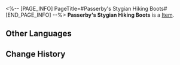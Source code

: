 <%-- [PAGE_INFO]
PageTitle=#Passerby's Stygian Hiking Boots#
[END_PAGE_INFO] --%>
{{Item Infobox
|id          = 31014
|image       = Item Passerby's Stygian Hiking Boots.png
|type        = 
|invCategory = Relics
|rarity      = 2
|effect      = 
|description = A durable pair of boots that have left shoe-prints on many worlds and have witnessed many lethal situations.
|source1     = [[Cavern of Corrosion: Corridor of Fading Echoes]]
}}
'''Passerby's Stygian Hiking Boots''' is a [[Item]].

==Other Languages==
{{Other Languages
|en   = Passerby's Stygian Hiking Boots
|zhs  = 过客的冥途游履
|zht  = 過客的冥途遊履
|ja   = 過客の冥途遊歴
|ko   = 과객의 뒤안길 유랑 신발
|es   = Botas estigias del transeúnte
|fr   = Bottes de marche stygiennes du vagabond
|ru   = Мрачные сапоги скитальца
|th   = Passerby's Stygian Hiking Boots
|vi   = Đôi Giày Ảm Đạm Của Lãng Khách
|de   = Düstere Wanderstiefel des Wanderers
|id   = Passerby's Stygian Hiking Boots
|pt   = Botas de Caminhada Estige do Transeunte
}}

==Change History==
{{Change History|2.0}}